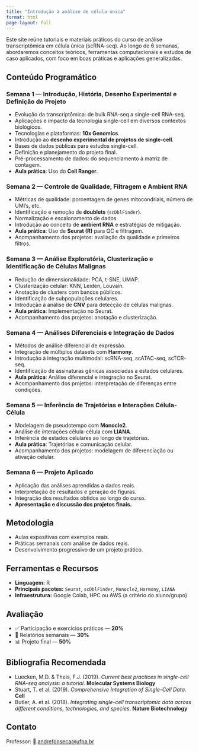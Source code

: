```yaml
---
title: "Introdução à análise de célula única"
format: html
page-layout: full
---
```


Este site reúne tutoriais e materiais práticos do curso de análise transcriptômica em célula única (scRNA-seq). Ao longo de 6 semanas, abordaremos conceitos teóricos, ferramentas computacionais e estudos de caso aplicados, com foco em boas práticas e aplicações generalizadas.

## Conteúdo Programático

### Semana 1 — Introdução, História, Desenho Experimental e Definição do Projeto

- Evolução da transcriptômica: de bulk RNA-seq a single-cell RNA-seq.
- Aplicações e impacto da tecnologia single-cell em diversos contextos biológicos.
- Tecnologias e plataformas: **10x Genomics**.
- Introdução ao **desenho experimental de projetos de single-cell**.
- Bases de dados públicas para estudos single-cell.
- Definição e planejamento do projeto final.
- Pré-processamento de dados: do sequenciamento à matriz de contagem.
- **Aula prática**: Uso do **Cell Ranger**.

### Semana 2 — Controle de Qualidade, Filtragem e Ambient RNA

- Métricas de qualidade: porcentagem de genes mitocondriais, número de UMI’s, etc.
- Identificação e remoção de **doublets** (`scDblFinder`).
- Normalização e escalonamento de dados.
- Introdução ao conceito de **ambient RNA** e estratégias de mitigação.
- **Aula prática**: Uso de **Seurat (R)** para QC e filtragem.
- Acompanhamento dos projetos: avaliação da qualidade e primeiros filtros.

### Semana 3 — Análise Exploratória, Clusterização e Identificação de Células Malignas

- Redução de dimensionalidade: PCA, t-SNE, UMAP.
- Clusterização celular: KNN, Leiden, Louvain.
- Anotação de clusters com bancos públicos.
- Identificação de subpopulações celulares.
- Introdução à análise de **CNV** para detecção de células malignas.
- **Aula prática**: Implementação no Seurat.
- Acompanhamento dos projetos: anotação e clusterização.

### Semana 4 — Análises Diferenciais e Integração de Dados

- Métodos de análise diferencial de expressão.
- Integração de múltiplos datasets com **Harmony**.
- Introdução à integração multimodal: scRNA-seq, scATAC-seq, scTCR-seq.
- Identificação de assinaturas gênicas associadas a estados celulares.
- **Aula prática**: Análise diferencial e integração no Seurat.
- Acompanhamento dos projetos: interpretação de diferenças entre condições.

### Semana 5 — Inferência de Trajetórias e Interações Célula-Célula

- Modelagem de pseudotempo com **Monocle2**.
- Análise de interações célula-célula com **LIANA**.
- Inferência de estados celulares ao longo de trajetórias.
- **Aula prática**: Trajetórias e comunicação celular.
- Acompanhamento dos projetos: modelagem de diferenciação ou ativação celular.

### Semana 6 — Projeto Aplicado

- Aplicação das análises aprendidas a dados reais.
- Interpretação de resultados e geração de figuras.
- Integração dos resultados obtidos ao longo do curso.
- **Apresentação e discussão dos projetos finais.**

## Metodologia

- Aulas expositivas com exemplos reais.
- Práticas semanais com análise de dados reais.
- Desenvolvimento progressivo de um projeto prático.

## Ferramentas e Recursos

- **Linguagem:** R  
- **Principais pacotes:** `Seurat`, `scDblFinder`, `Monocle2`, `Harmony`, `LIANA`  
- **Infraestrutura:** Google Colab, HPC ou AWS (a critério do aluno/grupo)

## Avaliação

- ✅ Participação e exercícios práticos — **20%**  
- 📄 Relatórios semanais — **30%**  
- 📊 Projeto final — **50%**


## Bibliografia Recomendada

- Luecken, M.D. & Theis, F.J. (2019). *Current best practices in single-cell RNA-seq analysis: a tutorial*. **Molecular Systems Biology**
- Stuart, T. et al. (2019). *Comprehensive Integration of Single-Cell Data*. **Cell**
- Butler, A. et al. (2018). *Integrating single-cell transcriptomic data across different conditions, technologies, and species*. **Nature Biotechnology**


## Contato

Professor: 📩 [andrefonseca@ufpa.br](mailto:andrefonseca@ufpa.br)

